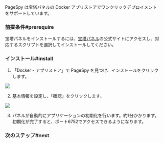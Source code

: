 
PageSpy は宝塔パネルの Docker アプリストアでワンクリックデプロイメントをサポートしています。

### 前提条件#prerequire

宝塔パネルをインストールするには、[宝塔パネル](https://www.bt.cn/new/index.html)の公式サイトにアクセスし、対応するスクリプトを選択してインストールしてください。

### インストール#install

1. 「Docker - アプリストア」で PageSpy を見つけ、インストールをクリックします。

<img src={BaotaPageSpy} />

2. 基本情報を設定し、「確認」をクリックします。

<img src={BaotaInstall} />

3. パネルが自動的にアプリケーションの初期化を行います。約1分かかります。初期化が完了すると、ポート6752でアクセスできるようになります。

### 次のステップ#next

<DeployNext />
